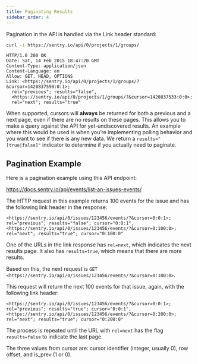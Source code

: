 ```yaml
---
title: Paginating Results
sidebar_order: 4
---
```


Pagination in the API is handled via the Link header standard:

```bash
curl -i https://sentry.io/api/0/projects/1/groups/
```

```http
HTTP/1.0 200 OK
Date: Sat, 14 Feb 2015 18:47:20 GMT
Content-Type: application/json
Content-Language: en
Allow: GET, HEAD, OPTIONS
Link: <https://sentry.io/api/0/projects/1/groups/?&cursor=1420837590:0:1>;
  rel="previous"; results="false",
  <https://sentry.io/api/0/projects/1/groups/?&cursor=1420837533:0:0>;
  rel="next"; results="true"
```

When supported, cursors will **always** be returned for both a previous and a next page, even if there are no results on these pages. This allows you to make a query against the API for yet-undiscovered results. An example where this would be used is when you’re implementing polling behavior and you want to see if there is any new data. We return a `results="[true|false]"` indicator to determine if you actually need to paginate.

## Pagination Example 

Here is a pagination example using this API endpoint:

https://docs.sentry.io/api/events/list-an-issues-events/

The HTTP request in this example returns 100 events for the issue and has the following link header in the response:
```discover {tabTitle:Http}
<https://sentry.io/api/0/issues/123456/events/?&cursor=0:0:1>; rel="previous"; results="false"; cursor="0:0:1", <https://sentry.io/api/0/issues/123456/events/?&cursor=0:100:0>; rel="next"; results="true"; cursor="0:100:0"
```

One of the URLs in the link response has `rel=next`, which indicates the next results page. It also has `results=true`, which means that there are more results.

Based on this, the next request is `GET <https://sentry.io/api/0/issues/123456/events/?&cursor=0:100:0>`.

This request will return the next 100 events for that issue, again, with the following link header:
```discover {tabTitle:Http}
<https://sentry.io/api/0/issues/123456/events/?&cursor=0:0:1>; rel="previous"; results="true"; cursor="0:0:1", <https://sentry.io/api/0/issues/123456/events/?&cursor=0:200:0>; rel="next"; results="true"; cursor="0:200:0"
```

The process is repeated until the URL with `rel=next` has the flag `results=false` to indicate the last page.

The three values from cursor are: cursor identifier (integer, usually 0), row offset, and is_prev (1 or 0).